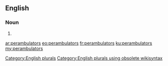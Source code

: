 ==English==

===Noun===
{{head|en}}

# {{plural of|perambulator}}

[[Category:English plurals]][[Category:English plurals using obsolete wikisyntax]]

[[ar:perambulators]]
[[eo:perambulators]]
[[fr:perambulators]]
[[ku:perambulators]]
[[my:perambulators]]